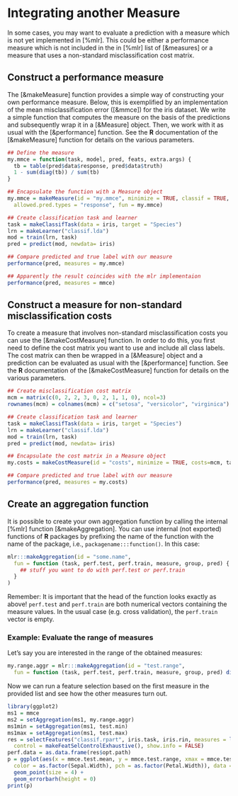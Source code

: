 # Integrating another Measure

In some cases, you may want to evaluate a prediction with a measure which is not yet implemented
in [%mlr]. This could be either a performance measure which is not included in the in [%mlr]
list of [&measures] or a measure that uses a non-standard misclassification cost matrix.


## Construct a performance measure

The [&makeMeasure] function provides a simple way of constructing your own performance
measure. Below, this is exemplified by an implementation of the mean
misclassification error ([&mmce]) for the iris dataset. We write a simple
function that computes the measure on the basis of the predictions and subsequently wrap it
in a [&Measure] object. Then, we work with it as usual with the
[&performance] function.
See the **R** documentation of the [&makeMeasure] function for details on the
various parameters.

```r
## Define the measure
my.mmce = function(task, model, pred, feats, extra.args) {
  tb = table(pred$data$response, pred$data$truth)
  1 - sum(diag(tb)) / sum(tb)
}

## Encapsulate the function with a Measure object
my.mmce = makeMeasure(id = "my.mmce", minimize = TRUE, classif = TRUE,
  allowed.pred.types = "response", fun = my.mmce)

## Create classification task and learner
task = makeClassifTask(data = iris, target = "Species")
lrn = makeLearner("classif.lda")
mod = train(lrn, task)
pred = predict(mod, newdata= iris)

## Compare predicted and true label with our measure
performance(pred, measures = my.mmce)

## Apparently the result coincides with the mlr implementaion
performance(pred, measures = mmce)
```


## Construct a measure for non-standard misclassification costs

To create a measure that involves non-standard misclassification costs you can use
the [&makeCostMeasure] function. In order to do this, you first need to define the cost
matrix you want to use and include all class labels. The cost matrix can then be
wrapped in a [&Measure] object and a prediction can be evaluated as usual with the
[&performance] function. See the **R** documentation of the [&makeCostMeasure] function for
details on the various parameters.

```r
## Create misclassification cost matrix
mcm = matrix(c(0, 2, 2, 3, 0, 2, 1, 1, 0), ncol=3)
rownames(mcm) = colnames(mcm) = c("setosa", "versicolor", "virginica")

## Create classification task and learner
task = makeClassifTask(data = iris, target = "Species")
lrn = makeLearner("classif.lda")
mod = train(lrn, task)
pred = predict(mod, newdata= iris)

## Encapsulate the cost matrix in a Measure object
my.costs = makeCostMeasure(id = "costs", minimize = TRUE, costs=mcm, task, aggregate = mean)

## Compare predicted and true label with our measure
performance(pred, measures = my.costs)
```


## Create an aggregation function

It is possible to create your own aggregation function by calling the
internal [%mlr] function [&makeAggregation].
You can use internal (not exported) functions of **R** packages by prefixing the
name of the function with the name of the package, i.e., `packagename:::function()`.
In this case:

```r
mlr:::makeAggregation(id = "some.name",
  fun = function (task, perf.test, perf.train, measure, group, pred) {
    ## stuff you want to do with perf.test or perf.train
  }
)
```

Remember: It is important that the head of the function looks exactly as above!
`perf.test` and `perf.train` are both numerical vectors containing the measure values.
In the usual case (e.g. cross validation), the `perf.train` vector is empty.


### Example: Evaluate the range of measures

Let's say you are interested in the range of the obtained measures:
```r
my.range.aggr = mlr:::makeAggregation(id = "test.range",
  fun = function (task, perf.test, perf.train, measure, group, pred) diff(range(perf.test)))
```

Now we can run a feature selection based on the first measure in the provided
list and see how the other measures turn out.
```r
library(ggplot2)
ms1 = mmce
ms2 = setAggregation(ms1, my.range.aggr)
ms1min = setAggregation(ms1, test.min)
ms1max = setAggregation(ms1, test.max)
res = selectFeatures("classif.rpart", iris.task, iris.rin, measures = list(ms1, ms2, ms1min, ms1max),
  control = makeFeatSelControlExhaustive(), show.info = FALSE)
perf.data = as.data.frame(res$opt.path)
p = ggplot(aes(x = mmce.test.mean, y = mmce.test.range, xmax = mmce.test.max, xmin = mmce.test.min,
  color = as.factor(Sepal.Width), pch = as.factor(Petal.Width)), data = perf.data) +
  geom_point(size = 4) +
  geom_errorbarh(height = 0)
print(p)
```
